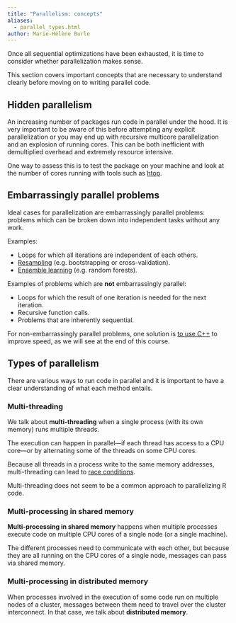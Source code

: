 ```yaml
---
title: "Parallelism: concepts"
aliases:
  - parallel_types.html
author: Marie-Hélène Burle
---
```


:::{.def}

Once all sequential optimizations have been exhausted, it is time to consider whether parallelization makes sense.

This section covers important concepts that are necessary to understand clearly before moving on to writing parallel code.

:::

## Hidden parallelism

An increasing number of packages run code in parallel under the hood. It is very important to be aware of this before attempting any explicit parallelization or you may end up with recursive multicore parallelization and an explosion of running cores. This can be both inefficient with demultiplied overhead and extremely resource intensive.

One way to assess this is to test the package on your machine and look at the number of cores running with tools such as [htop](https://htop.dev/).

## Embarrassingly parallel problems

Ideal cases for parallelization are embarrassingly parallel problems: problems which can be broken down into independent tasks without any work.

Examples:

- Loops for which all iterations are independent of each others.
- [Resampling](https://en.wikipedia.org/wiki/Resampling_(statistics)) (e.g. bootstrapping or cross-validation).
- [Ensemble learning](https://en.wikipedia.org/wiki/Ensemble_learning) (e.g. random forests).

Examples of problems which are **not** embarrassingly parallel:

- Loops for which the result of one iteration is needed for the next iteration.
- Recursive function calls.
- Problems that are inherently sequential.

For non-embarrassingly parallel problems, one solution is [to use C++](hpc_rcpp.html) to improve speed, as we will see at the end of this course.

## Types of parallelism

There are various ways to run code in parallel and it is important to have a clear understanding of what each method entails.

### Multi-threading

We talk about **multi-threading** when a single process (with its own memory) runs multiple threads.

The execution can happen in parallel—if each thread has access to a CPU core—or by alternating some of the threads on some CPU cores.

Because all threads in a process write to the same memory addresses, multi-threading can lead to [race conditions](https://en.wikipedia.org/wiki/Race_condition).

Multi-threading does not seem to be a common approach to parallelizing R code.

### Multi-processing in shared memory

**Multi-processing in shared memory** happens when multiple processes execute code on multiple CPU cores of a single node (or a single machine).

The different processes need to communicate with each other, but because they are all running on the CPU cores of a single node, messages can pass via shared memory.

### Multi-processing in distributed memory

When processes involved in the execution of some code run on multiple nodes of a cluster, messages between them need to travel over the cluster interconnect. In that case, we talk about **distributed memory**.
